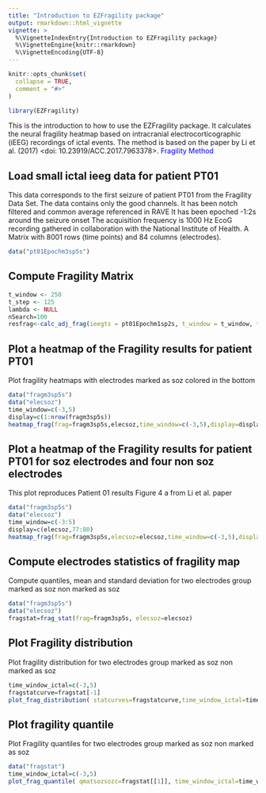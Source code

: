 ```yaml
---
title: "Introduction to EZFragility package"
output: rmarkdown::html_vignette
vignette: >
  %\VignetteIndexEntry{Introduction to EZFragility package}
  %\VignetteEngine{knitr::rmarkdown}
  %\VignetteEncoding{UTF-8}
---
```


```r
knitr::opts_chunk$set(
  collapse = TRUE,
  comment = "#>"
)
```

```r
library(EZFragility)
```

This is the introduction to how to use the EZFragility package.
It calculates the neural fragility heatmap based on intracranial electrocorticographic (iEEG) recordings of ictal events.
The method is based on the paper by Li et al. (2017) <doi: 10.23919/ACC.2017.7963378>.
<a href="https://ieeexplore.ieee.org/document/7963378" style="color:blue; text-decoration:none;"> Fragility Method</a>

## Load small ictal ieeg data for patient PT01

This data corresponds to the first seizure of patient PT01 from the Fragility Data Set. The data contains only the good channels. It has been notch filtered and common average referenced in RAVE It has been epoched -1:2s around the seizure onset The acquisition frequency is 1000 Hz EcoG recording gathered in collaboration with the National Institute of Health. A Matrix with 8001 rows (time points) and 84 columns (electrodes).


```r
data("pt01Epochm3sp5s")
```


## Compute Fragility Matrix
```r
t_window <- 250
t_step <- 125
lambda <- NULL
nSearch=100
resfrag<-calc_adj_frag(ieegts = pt01Epochm1sp2s, t_window = t_window, t_step = t_step, lambda = lambda,nSearch=nSearch)
```

## Plot a heatmap of the Fragility results for patient PT01

Plot fragility heatmaps with electrodes marked as soz colored in the bottom
```r
data("fragm3sp5s")
data("elecsoz")
time_window=c(-3,5)
display=c(1:nrow(fragm3sp5s))
heatmap_frag(frag=fragm3sp5s,elecsoz,time_window=c(-3,5),display=display)
```


## Plot a heatmap of the Fragility results for patient PT01 for soz electrodes and four non soz electrodes
This plot reproduces Patient 01 results Figure 4 a from Li et al. paper
```r
data("fragm3sp5s")
data("elecsoz")
time_window=c(-3:5)
display=c(elecsoz,77:80)
heatmap_frag(frag=fragm3sp5s,elecsoz=elecsoz,time_window=c(-3,5),display=display)


```

## Compute electrodes statistics of fragility map 

Compute quantiles, mean and standard deviation for two electrodes group marked as soz non marked as soz
```r
data("fragm3sp5s")
data("elecsoz")
fragstat=frag_stat(frag=fragm3sp5s, elecsoz=elecsoz)
```

## Plot Fragility distribution
Plot fragility distribution for two electrodes group marked as soz non marked as soz
```r
time_window_ictal=c(-3,5)
fragstatcurve=fragstat[-1]
plot_frag_distribution( statcurves=fragstatcurve,time_window_ictal=time_window_ictal,title="PT01 seizure 1")
```

## Plot fragility quantile
Plot Fragility quantiles for two electrodes group marked as soz non marked as soz
```r
data("fragstat")
time_window_ictal=c(-3,5)
plot_frag_quantile( qmatsozsozc=fragstat[[1]], time_window_ictal=time_window_ictal,title='PT01 seizure 1')
```